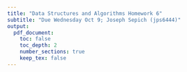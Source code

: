 ```yaml
---
title: "Data Structures and Algorithms Homework 6"
subtitle: "Due Wednesday Oct 9; Joseph Sepich (jps6444)"
output:
  pdf_document:
    toc: false
    toc_depth: 2
    number_sections: true
    keep_tex: false
---
```



























